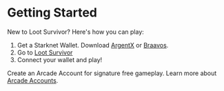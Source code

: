 # Getting Started

New to Loot Survivor? Here's how you can play:

1. Get a Starknet Wallet. Download [ArgentX](https://www.argent.xyz/argent-x/) or [Braavos](https://braavos.app/).
2. Go to [Loot Survivor](https://survivor.realms.world/)
3. Connect your wallet and play!

Create an Arcade Account for signature free gameplay. Learn more about [Arcade Accounts](/arcadeaccounts).

